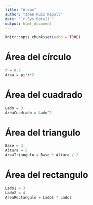 ```yaml
---
title: "Areas"
author: "Joan Ruiz Ripoll"
date: "`r Sys.Date()`"
output: html_document
---
```


```r
knitr::opts_chunk$set(echo = TRUE)
```

# Área del círculo

```r
r = 0.5
Area = pi*r*2
```

# Área del cuadrado

```r
Lado = 3
AreaCuadrado = Lado^2
```

# Área del triangulo

```r
Base = 3
Altura = 5
AreaTriangulo = Base * Altura / 2
```

# Área del rectangulo

```r
Lado1 = 3
Lado2 = 4
AreaRectangulo = Lado1 * Lado2
```
